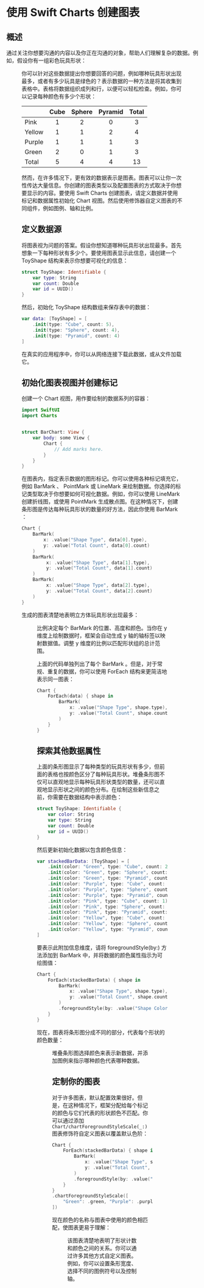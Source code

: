 # 使用 Swift Charts 创建图表

<ToBePolishedAfterTranslation />

<OriginalSource
  title="Creating a chart using Swift Charts"
  url="https://developer.apple.com/documentation/charts/creating-a-chart-using-swift-charts"
  summary="通过在 SwiftUI 中组合图表构建块来制作图表"
/>

## 概述

通过关注你想要沟通的内容以及你正在沟通的对象，帮助人们理解复杂的数据。例如，假设你有一组彩色玩具形状：

<Figure src={require("./image_1.png")} size={620} />

你可以针对这些数据提出你想要回答的问题，例如哪种玩具形状出现最多，或者有多少玩具是绿色的？表示数据的一种方法是将其收集到表格中。表格将数据组织成列和行，以便可以轻松检查。例如，你可以记录每种颜色有多少个形状：

<TableWrapper>

|        | Cube | Sphere | Pyramid | Total |
| ------ | :--: | :----: | :-----: | :---: |
| Pink   |  1   |   2    |    0    |   3   |
| Yellow |  1   |   1    |    2    |   4   |
| Purple |  1   |   1    |    1    |   3   |
| Green  |  2   |   0    |    1    |   3   |
| Total  |  5   |   4    |    4    |  13   |

</TableWrapper>

然而，在许多情况下，更有效的数据表示是图表。图表可以让你一次性传达大量信息。你创建的图表类型以及配置图表的方式取决于你想要显示的内容。要使用 Swift Charts 创建图表，请定义数据并使用标记和数据属性初始化 Chart 视图。然后使用修饰器自定义图表的不同组件，例如图例、轴和比例。

## 定义数据源

将图表视为问题的答案。假设你想知道哪种玩具形状出现最多。首先想象一下每种形状有多少个。要使用图表显示此信息，请创建一个 ToyShape 结构来表示你想要可视化的信息：

```swift
struct ToyShape: Identifiable {
    var type: String
    var count: Double
    var id = UUID()
}
```

然后，初始化 ToyShape 结构数组来保存表中的数据：

```swift
var data: [ToyShape] = [
    .init(type: "Cube", count: 5),
    .init(type: "Sphere", count: 4),
    .init(type: "Pyramid", count: 4)
]
```

在真实的应用程序中，你可以从网络连接下载此数据，或从文件加载它。

## 初始化图表视图并创建标记

创建一个 Chart 视图，用作要绘制的数据系列的容器：

```swift
import SwiftUI
import Charts


struct BarChart: View {
    var body: some View {
        Chart {
            // Add marks here.
        }
    }
}
```

在图表内，指定表示数据的图形标记。你可以使用各种标记填充它，例如 BarMark 、 PointMark 或 LineMark 来绘制数据。你选择的标记类型取决于你想要如何可视化数据。例如，你可以使用 LineMark 创建折线图，或使用 PointMark 生成散点图。在这种情况下，创建条形图是传达每种玩具形状的数量的好方法，因此你使用 BarMark ：

```swift
Chart {
    BarMark(
        x: .value("Shape Type", data[0].type),
        y: .value("Total Count", data[0].count)
    )
    BarMark(
         x: .value("Shape Type", data[1].type),
         y: .value("Total Count", data[1].count)
    )
    BarMark(
         x: .value("Shape Type", data[2].type),
         y: .value("Total Count", data[2].count)
    )
}
```

生成的图表清楚地表明立方体玩具形状出现最多：

<Figure src={require("./image_2.png")} size={520} />

比例决定每个 BarMark 的位置、高度和颜色。当你在 y 维度上绘制数据时，框架会自动生成 y 轴的轴标签以映射数据值。调整 y 维度的比例以匹配形状组的总计范围。

上面的代码单独列出了每个 BarMark 。但是，对于常规、重复的数据，你可以使用 ForEach 结构来更简洁地表示同一图表：

```swift
Chart {
    ForEach(data) { shape in
        BarMark(
            x: .value("Shape Type", shape.type),
            y: .value("Total Count", shape.count)
        )
    }
}
```

## 探索其他数据属性

上面的条形图显示了每种类型的玩具形状有多少，但前面的表格也按颜色区分了每种玩具形状。堆叠条形图不仅可以直观地显示每种玩具形状类型的数量，还可以直观地显示形状之间的颜色分布。在绘制这些新信息之前，你需要在数据结构中表示颜色：

```swift
struct ToyShape: Identifiable {
    var color: String
    var type: String
    var count: Double
    var id = UUID()
}
```

然后更新初始化数据以包含颜色信息：

```swift
var stackedBarData: [ToyShape] = [
    .init(color: "Green", type: "Cube", count: 2),
    .init(color: "Green", type: "Sphere", count: 0),
    .init(color: "Green", type: "Pyramid", count: 1),
    .init(color: "Purple", type: "Cube", count: 1),
    .init(color: "Purple", type: "Sphere", count: 1),
    .init(color: "Purple", type: "Pyramid", count: 1),
    .init(color: "Pink", type: "Cube", count: 1),
    .init(color: "Pink", type: "Sphere", count: 2),
    .init(color: "Pink", type: "Pyramid", count: 0),
    .init(color: "Yellow", type: "Cube", count: 1),
    .init(color: "Yellow", type: "Sphere", count: 1),
    .init(color: "Yellow", type: "Pyramid", count: 2)
]
```

要表示此附加信息维度，请将 foregroundStyle(by:) 方法添加到 BarMark 中，并将数据的颜色属性指示为可绘图值：

```swift
Chart {
    ForEach(stackedBarData) { shape in
        BarMark(
            x: .value("Shape Type", shape.type),
            y: .value("Total Count", shape.count)
        )
        .foregroundStyle(by: .value("Shape Color", shape.color))
    }
}
```

现在，图表将条形图分成不同的部分，代表每个形状的颜色数量：

<Figure src={require("./image_3.png")} size={520} />

堆叠条形图选择颜色来表示新数据，并添加图例来指示哪种颜色代表哪种数据。

## 定制你的图表

对于许多图表，默认配置效果很好。但是，在这种情况下，框架分配给每个标记的颜色与它们代表的形状颜色不匹配。你可以通过添加 `Chart/chartForegroundStyleScale(_:)` 图表修饰符自定义图表以覆盖默认色阶：

```swift
Chart {
    ForEach(stackedBarData) { shape in
        BarMark(
            x: .value("Shape Type", shape.type),
            y: .value("Total Count", shape.count)
        )
        .foregroundStyle(by: .value("Shape Color", shape.count))
    }
}
.chartForegroundStyleScale([
    "Green": .green, "Purple": .purple, "Pink": .pink, "Yellow": .yellow
])
```

现在颜色的名称与图表中使用的颜色相匹配，使图表更易于理解：

<Figure src={require("./image_4.png")} size={520} />

该图表清楚地表明了形状计数和颜色之间的关系。你可以通过许多其他方式自定义图表。例如，你可以设置条形宽度、选择不同的图例符号以及控制轴。
